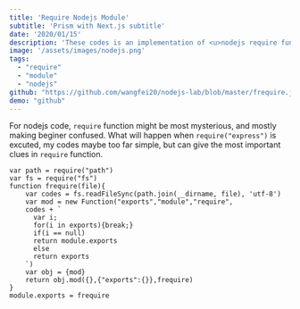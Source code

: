 ```yaml
---
title: 'Require Nodejs Module'
subtitle: 'Prism with Next.js subtitle'
date: '2020/01/15'
description: 'These codes is an implementation of <u>nodejs require function</u> ...'
image: '/assets/images/nodejs.png'
tags:
  - "require"
  - "module"
  - "nodejs"
github: "https://github.com/wangfei20/nodejs-lab/blob/master/frequire.js"
demo: "github"
---
```


For nodejs code, `require` function might be most mysterious, and mostly making beginer confused. What will happen when `require("express")` is excuted, my codes maybe too far simple, but can give the most important clues in `require` function.

```nodejs
var path = require("path")
var fs = require("fs")
function frequire(file){
    var codes = fs.readFileSync(path.join(__dirname, file), 'utf-8')
    var mod = new Function("exports","module","require",
    codes + `
      var i;
      for(i in exports){break;}
      if(i == null)
      return module.exports
      else
      return exports
    `)
    var obj = {mod}
    return obj.mod({},{"exports":{}},frequire)
}
module.exports = frequire
```
